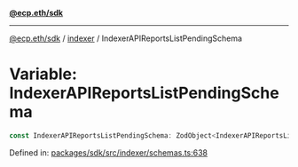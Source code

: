 [**@ecp.eth/sdk**](../../index.mdx)

***

[@ecp.eth/sdk](/sdk-reference/index.mdx) / [indexer](/sdk-reference/indexer/index.mdx) / IndexerAPIReportsListPendingSchema

# Variable: IndexerAPIReportsListPendingSchema

```ts
const IndexerAPIReportsListPendingSchema: ZodObject<IndexerAPIReportsListPendingSchemaType>;
```

Defined in: [packages/sdk/src/indexer/schemas.ts:638](https://github.com/ecp-eth/comments-monorepo/blob/main/packages/sdk/src/indexer/schemas.ts#L638)
